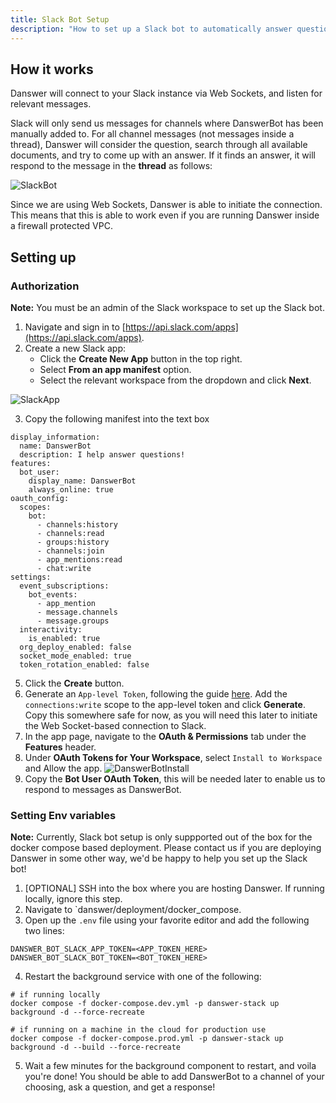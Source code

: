 ```yaml
---
title: Slack Bot Setup
description: "How to set up a Slack bot to automatically answer questions"
---
```


## How it works

Danswer will connect to your Slack instance via Web Sockets, and listen for relevant messages. 

Slack will only send us messages for channels where DanswerBot has been manually added to. For all
channel messages (not messages inside a thread), Danswer will consider the question, search through
all available documents, and try to come up with an answer. If it finds an answer, it will respond to
the message in the **thread** as follows:

![SlackBot](/images/slack_bot/SlackBot.png)

Since we are using Web Sockets, Danswer is able to initiate the connection. This means that this is able
to work even if you are running Danswer inside a firewall protected VPC.

## Setting up

### Authorization

**Note:** You must be an admin of the Slack workspace to set up the Slack bot.

1. Navigate and sign in to [https://api.slack.com/apps](https://api.slack.com/apps).
2. Create a new Slack app:
   - Click the **Create New App** button in the top right.
   - Select **From an app manifest** option.
   - Select the relevant workspace from the dropdown and click **Next**.

![SlackApp](/images/connectors/slack/SlackApp.png)

3. Copy the following manifest into the text box

```
display_information:
  name: DanswerBot
  description: I help answer questions!
features:
  bot_user:
    display_name: DanswerBot
    always_online: true
oauth_config:
  scopes:
    bot:
      - channels:history
      - channels:read
      - groups:history
      - channels:join
      - app_mentions:read
      - chat:write
settings:
  event_subscriptions:
    bot_events:
      - app_mention
      - message.channels
      - message.groups
  interactivity:
    is_enabled: true
  org_deploy_enabled: false
  socket_mode_enabled: true
  token_rotation_enabled: false
```

5. Click the **Create** button.
6. Generate an `App-level Token`, following the guide [here](https://api.slack.com/apis/connections/socket#token).
Add the `connections:write` scope to the app-level token and click **Generate**.
Copy this somewhere safe for now, as you will need this later to initiate the Web Socket-based connection to Slack.
7. In the app page, navigate to the **OAuth & Permissions** tab under the **Features** header.
8. Under **OAuth Tokens for Your Workspace**, select `Install to Workspace` and Allow the app.
![DanswerBotInstall](/images/slack_bot/DanswerBotInstall.png)
9. Copy the **Bot User OAuth Token**, this will be needed later to enable us to respond to messages as DanswerBot.

### Setting Env variables

**Note:** Currently, Slack bot setup is only suppported out of the box for the docker compose based deployment.
Please contact us if you are deploying Danswer in some other way, we'd be happy to help you set up the Slack bot!

1. [OPTIONAL] SSH into the box where you are hosting Danswer. If running locally, ignore this step.
2. Navigate to `danswer/deployment/docker_compose.
3. Open up the `.env` file using your favorite editor and add the following two lines:
```
DANSWER_BOT_SLACK_APP_TOKEN=<APP_TOKEN_HERE>
DANSWER_BOT_SLACK_BOT_TOKEN=<BOT_TOKEN_HERE>
```
4. Restart the background service with one of the following: 
```
# if running locally
docker compose -f docker-compose.dev.yml -p danswer-stack up background -d --force-recreate

# if running on a machine in the cloud for production use
docker compose -f docker-compose.prod.yml -p danswer-stack up background -d --build --force-recreate
```
5. Wait a few minutes for the background component to restart, and voila you're done! 
You should be able to add DanswerBot to a channel of your choosing, 
ask a question, and get a response!
